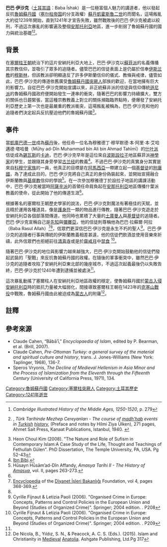 '''巴巴·伊沙克'''（[[土耳其語|土耳其語]]：Baba İshak）是一位極富個人魅力的講道者，他以發起反抗[[魯姆蘇丹國|魯姆蘇丹國]]（[[塞尔柱帝国|塞尔柱帝国]]的分支政權）[[苏丹_(称谓)|蘇丹]][[凱霍斯魯二世|凱霍斯魯二世]]的{{le|巴巴起義|Babai revolt}}而聞名，這場叛亂大約從1239年開始，直到1241年才宣告失敗，雖然戰敗後的巴巴·伊沙克被處以絞刑，不過這次暴亂的影響遍及整個[[安那托利亞|安那托利亞]]地區，進一步削弱了魯姆蘇丹國的國力與統治基礎<ref>''Cambridge Illustrated History of the Middle Ages, 1250-1520'', p. 279</ref><ref name="Balcı">{{tsl|tr|Tahir Harimî Balcıoğlu||Balcıoğlu, Tahir Harimî}}, ''Türk Tarihinde Mezhep Cereyanları - The course of [[madh'hab|madh'hab]] events in [[Turkish_people|Turkish]] [[history|history]],'' (Preface and notes by Hilmi Ziya Ülken), 271 pages, Ahmet Sait Press, Kanaat Publications, Istanbul, 1940. {{tr}}</ref>。

==背景==
在[[塞爾柱王朝|塞爾柱王朝]]統治下的這片安納托利亞大地上，巴巴·伊沙克以[[蘇非主義|蘇菲派]]的名義傳播其宗教信仰，並吸引了眾多的追隨者。儘管巴巴的信徒表面上是仍屬於信奉[[伊斯兰教|伊斯兰教]]的[[穆斯林|穆斯林]]，但該教派卻明顯違反了許多伊斯蘭信仰的儀式、教條與戒律，儘管如此，巴巴·伊沙克的傳道依舊廣受[[魯姆蘇丹國|魯姆蘇丹國]][[突厥人|突厥人]]部族的歡迎，在當地擁有巨大的影響力。自從巴巴·伊沙克開始宣講以來，非正統蘇非派的信徒與信仰傳統[[遜尼派|遜尼派]]的魯姆蘇丹國政府便開始發生一連串的衝突，隨著巴巴的影響力持續擴大，雙方的關係也日趨緊張，當這種宗教教義上對立的關係瀕臨臨界點時，便爆發了安納托利亞歷史上第一次也是最嚴重的教派衝突，這場叛亂被稱為{{le|巴巴起義|Babai revolt}}，巴巴·伊沙克和他的追隨者們決定起兵反抗壓迫他們的魯姆蘇丹國<ref name="Heon Choul Kim 2008 Pg 52-43">Heon Choul Kim (2008). "The Nature and Role of Sufism in Contemporary Islam:A Case Study of the Life, Thought and Teachings of Fethullah Gülen". PhD Dissertation, The Temple University, PA, USA. Pg 52-43</ref>。

==事件==
當[[凱庫巴德一世|凱庫巴德一世]]成為[[苏丹_(称谓)|蘇丹]]後，他任命一位名為穆雅德丁·穆罕默德·本·阿里·本·艾哈邁德·塔哈曼（Mūhy ad-Dîn Muhammad bin Ali bin Ahmad Tahīmī）的[[什叶派|什叶派]]信徒成為[[錫瓦斯|錫瓦斯]]的[[卡迪_(法官)|卡迪]]，巴巴·伊沙克早年是這位來自[[波斯|波斯]][[設拉子|設拉子]]地區蘇菲派[[伊斯蘭教神學|神學家]]的學生，並跟隨其身旁學習[[古兰经|古兰经]]的教義<ref>[[Ibn_Bibi|Ibn Bibi]].</ref>。不過巴巴·伊沙克的真實身分其實是來自[[科穆宁家族|科穆宁家族]]的一員，他真正的目標是在[[阿馬西亞|阿馬西亞]]一帶建立起一個[[基督徒|基督徒]]的[[附庸國|附庸國]]，為了達成此目的，巴巴·伊沙克將自己真正的身份偽裝起來，並開始宣揚融合伊斯蘭教與[[基督教|基督教]]信仰的學說<ref>Hūsayn Hūsām’ad-Dîn Affandy, ''Amasya Tarihi II - The History of [[Amasya|Amasya]]'', vol. II, pages 263-273.</ref>。在一次參加穆雅德丁於設拉子地區的講課活動中，巴巴·伊沙克被當時[[阿薩辛派|阿薩辛派]]的首領任命肩負起在[[安那托利亞|安那托利亞]]地區傳播什葉派教義的使命，從此開始了他的傳道生涯<ref name="Balcı" />。

根據著名的塞爾柱王朝歷史學家{{le|伊本·比比|Ibn Bibi}}的說法，巴巴·伊沙克對魔法有著極佳的天賦，並且精於運用各種道具，像是[[護身符|護身符]]一類的物品進行傳教，隨著巴巴·伊沙克遊走於安納托利亞各個部落間傳道，他同時也累積了大量的[[土庫曼人|土庫曼人]]與[[基督徒|基督徒]]的追隨者。巴巴·伊沙克宣稱自己是[[先知|先知]]與[[彌賽亞|彌賽亞]]，他的信徒則尊稱他為巴巴·拉蘇爾·阿拉（Baba Rasul Allah）<ref>[[Encyclopedia|Encyclopedia]] of the [[Diyanet_İşleri_Bakanlığı|Diyanet İşleri Bakanlığı]] Foundation, vol 4, pages 368-369.</ref><ref name="Heon Choul Kim 2008 Pg 52-43"/>，信眾們更深信巴巴·伊沙克是永生不朽的聖人<ref>Cyrille Fijnaut & Letizia Paoli (2006). "Organised Crime in Europe: Concepts, Patterns and Control Policies in the European Union and Beyond (Studies of Organized Crime)". Springer; 2004 edition. {{ISBN|1402051360}}. P208</ref>。巴巴·伊沙克的追隨者行事與傳統的伊斯蘭教義相差甚遠，他的信徒們飲酒並使用音樂來祈禱，此外信眾們也拒絕前往[[清真寺|清真寺]]或是於[[齋戒月|齋戒月]]中[[禁食|禁食]] <ref>Cyrille Fijnaut & Letizia Paoli (2006). "Organised Crime in Europe: Concepts, Patterns and Control Policies in the European Union and Beyond (Studies of Organized Crime)". Springer; 2004 edition. {{ISBN|1402051360}}. P209</ref>。

隨著巴巴·伊沙克的地位與影響力越來越強大，巴巴·伊沙克開始鼓動他的信徒們發起武裝的「聖戰」來反抗魯姆蘇丹國的政權。在隨後的軍事衝突中，雖然巴巴·伊沙克的追隨者攻陷了安納托利亞東北部的幾座城市，不過這次起義最後仍以失敗告終，巴巴·伊沙克於1240年遭到逮捕並被處決<ref name="Heon Choul Kim 2008 Pg 52-43"/>。

這次暴亂動搖了塞爾柱人在安納托利亞地區政權的穩定，使魯姆蘇丹國於[[蒙古入侵安納托利亞|蒙古入侵安納托利亞]]時的抵抗力量被大幅弱化，間接導致塞爾柱王朝在1423年的[[克塞山戰役|克塞山戰役]]中戰敗，魯姆蘇丹國由此被迫成為[[蒙古族|蒙古人]]的附庸<ref>De Nicola, B., Yıldız, S. N., & Peacock, A. C. S. (Eds.). (2015). Islam and Christianity in [[Medieval|Medieval]] [[Anatolia|Anatolia]]. Ashgate Publishing, Ltd.Pg 317</ref>。

==註釋==
{{reflist}}

==參考來源==
*Claude Cahen, “Bābā’ī,” ''Encyclopaedia of Islam'', edited by P. Bearman, et al. (Brill, 2007).
*Claude Cahen, ''Pre-Ottoman Turkey: a general survey of the material and spiritual culture and history'', trans. J. Jones-Williams (New York: Taplinger, 1968), 136-7.
*Speros Vryonis, ''The Decline of Medieval Hellenism in Asia Minor and the Process of Islamization from the Eleventh through the Fifteenth Century'' (University of California Press, 1971), 134.

[[Category:魯姆蘇丹國|Category:魯姆蘇丹國]]
[[Category:塞爾柱突厥人|Category:塞爾柱突厥人]]
[[Category:土耳其歷史|Category:土耳其歷史]]
[[Category:1241年逝世|Category:1241年逝世]]